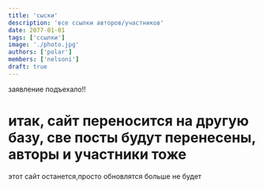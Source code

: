 ```yaml
---
title: 'сыски'
description: 'все ссылки авторов/участников'
date: 2077-01-01
tags: ['ссылки']
image: './photo.jpg'
authors: ['polar']
members: ['nelsoni']
draft: true
---
```


заявление подъехало!!

# итак, сайт переносится на другую базу, све посты будут перенесены, авторы и участники тоже

этот сайт останется,просто обновлятся больше не будет
